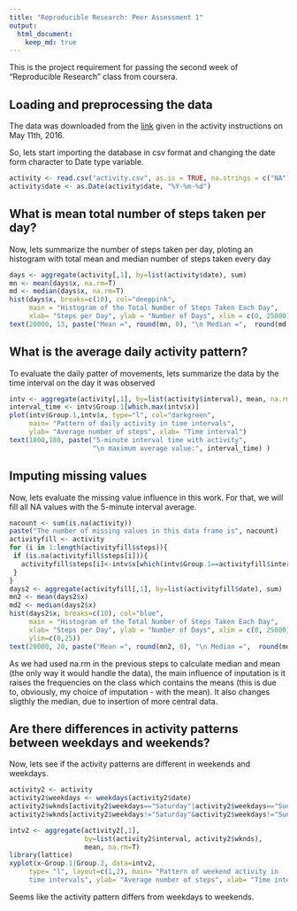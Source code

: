 ```yaml
---
title: "Reproducible Research: Peer Assessment 1"
output: 
  html_document:
    keep_md: true
---
```



This is the project requirement for passing the second week of "Reproducible Research" class from coursera.

## Loading and preprocessing the data

The data was downloaded from the [link](https://d396qusza40orc.cloudfront.net/repdata%2Fdata%2Factivity.zip) given in the activity instructions on May 11th, 2016. 

So, lets start importing the database in csv format and changing the date form character to Date type variable.  

```r
activity <- read.csv("activity.csv", as.is = TRUE, na.strings = c("NA"))
activity$date <- as.Date(activity$date, "%Y-%m-%d")
```


## What is mean total number of steps taken per day?

Now, lets summarize the number of steps taken per day, ploting an histogram with total mean and median number of steps taken every day

```r
days <- aggregate(activity[,1], by=list(activity$date), sum)
mn <- mean(days$x, na.rm=T)
md <- median(days$x, na.rm=T)
hist(days$x, breaks=c(10), col="deeppink", 
     main = "Histogram of the Total Number of Steps Taken Each Day", 
     xlab= "Steps per Day", ylab = "Number of Days", xlim = c(0, 25000))
text(20000, 13, paste("Mean =", round(mn, 0), "\n Median =",  round(md, 0)))
```


## What is the average daily activity pattern?


To evaluate the daily patter of movements, lets summarize the data by the time interval on the day it was observed
```r
intv <- aggregate(activity[,1], by=list(activity$interval), mean, na.rm=T)
interval_time <- intv$Group.1[which.max(intv$x)]
plot(intv$Group.1,intv$x, type="l", col="darkgreen", 
     main= "Pattern of daily activity in time intervals", 
     ylab= "Average number of steps", xlab= "Time interval")
text(1800,180, paste("5-minute interval time with activity",
                     "\n maximum average value:", interval_time) )
```


## Imputing missing values
Now, lets evaluate the missing value influence in this work. For that, we will fill all NA values with the 5-minute interval average. 

```r
nacount <- sum(is.na(activity))
paste("The number of missing values in this data frame is", nacount)
activityfill <- activity
for (i in 1:length(activityfill$steps)){
 if (is.na(activityfill$steps[i])){
   activityfill$steps[i]<-intv$x[which(intv$Group.1==activityfill$interval[i])]
 }
}
days2 <- aggregate(activityfill[,1], by=list(activityfill$date), sum)
mn2 <- mean(days2$x)
md2 <- median(days2$x)
hist(days2$x, breaks=c(10), col="blue", 
     main = "Histogram of the Total Number of Steps Taken Each Day", 
     xlab= "Steps per Day", ylab = "Number of Days", xlim = c(0, 25000), 
     ylim=c(0,25))
text(20000, 20, paste("Mean =", round(mn2, 0), "\n Median =",  round(md2, 0)))
```

As we had used na.rm in the previous steps to calculate median and mean (the only way it would handle the data), the main influence of inputation is it raises the frequencies on the class which contains the means (this is due to, obviously, my choice of imputation - with the mean). It also changes sligthly the median, due to insertion of more central data. 



## Are there differences in activity patterns between weekdays and weekends?

Now, lets see if the activity patterns are different in weekends and weekdays. 

```r
activity2 <- activity
activity2$weekdays <- weekdays(activity2$date)
activity2$wknds[activity2$weekdays=="Saturday"|activity2$weekdays=="Sunday"]<-"Weekend"
activity2$wknds[activity2$weekdays!="Saturday"&activity2$weekdays!="Sunday"]<-"Weekday"

intv2 <- aggregate(activity2[,1],
                   by=list(activity2$interval, activity2$wknds), 
                   mean, na.rm=T)
library(lattice)
xyplot(x~Group.1|Group.2, data=intv2, 
  	 type= "l", layout=c(1,2), main= "Pattern of weekend activity in 
  	 time intervals", ylab= "Average number of steps", xlab= "Time interval")
```

Seems like the activity pattern differs from weekdays to weekends.
